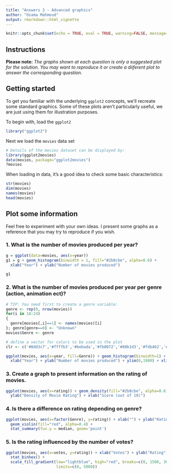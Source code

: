 ---
title: "Answers 3 - Advanced graphics"
author: "Osama Mahmoud"
output: rmarkdown::html_vignette
---
<!--
%\VignetteEngine{knitr::rmarkdown}
%\VignetteIndexEntry{Practical 3}
-->

```{r setup, include=FALSE}
knitr::opts_chunk$set(echo = TRUE, eval = TRUE, warning=FALSE, message=FALSE, fig.width=7)
```
## Instructions

**Please note:** *The graphs shown at each question is only a suggested plot for the solution. You may want to reproduce it or create a diiferent plot to answer the corresponding question.*

## Getting started

To get you familiar with the underlying `ggplot2` concepts, we'll recreate
some standard graphics. Some of these plots aren't particularly useful, we are
just using them for illustration purposes.

To begin with, load the `ggplot2` 

```{r, echo = TRUE, eval=TRUE}
library("ggplot2")
```

Next we load the `movies` data set

```{r, echo = TRUE, eval=TRUE}
# Details of the movies dataset can be displayed by:
library(ggplot2movies)
data(movies, package="ggplot2movies")
?movies
```

When loading in data, it's a good idea to check some basic characteristics:

```{r, echo = TRUE, eval=TRUE, results='hide'}
str(movies)
dim(movies)
names(movies)
head(movies)
```

## Plot some information

Feel free to experiment with your own ideas. I present some graphs as a reference that you may try to reproduce if you wish.

### 1. What is the number of movies produced per year?

```{r}
g = ggplot(data=movies, aes(x=year))
g1 = g + geom_histogram(binwidth = 1, fill="#2b8cbe", alpha=0.6) +
  xlab("Year") + ylab("Number of movies produced")
```


```{r}
g1
```

###  2. What is the number of movies produced per year per genre (action, animation ect)?

```{r, echo = TRUE, eval=TRUE, warning=FALSE}
# TIP: You need first to create a genre variable:
genre <- rep(0, nrow(movies))
for(i in 18:24)
{
  genre[movies[,i]==1] <- names(movies)[i]
}; genre[genre==0] <- "Unknown"
movies$Genre <- genre
```

```{r}
# define a vector for colors to be used in the plot
clr <- c('#8dd3c7','#ffffb3','#bebada','#fb8072','#80b1d3','#fdb462','#b3de69', '#000000')

ggplot(movies, aes(x=year, fill=Genre)) + geom_histogram(binwidth=1) + scale_fill_manual(values = clr) +
  xlab("Year") + ylab("Number of movies produced") + ylim(0,1900) + xlim(1890,2005)
```

### 3. Create a graph to present information on the rating of movies.

```{r}
ggplot(movies, aes(x=rating)) + geom_density(fill="#2b8cbe", alpha=0.6) + 
  ylab("Density of Movie Rating") + xlab("Score (out of 10)")
```

### 4. Is there a difference on rating depending on genre?
```{r}
ggplot(movies, aes(x=factor(Genre), y=rating)) + xlab("") + ylab("Rating (out of 10") +
  geom_violin(fill="red", alpha=0.4) +
  stat_summary(fun.y = median, geom='point')
```

### 5. Is the rating influenced by the number of votes?

```{r}
ggplot(movies, aes(x=votes, y=rating)) + xlab("Votes") + ylab("Rating") +
  stat_binhex() +
  scale_fill_gradient(low="lightblue", high="red", breaks=c(0, 1500, 3000, 5000),
                      limits=c(0, 5000))
```